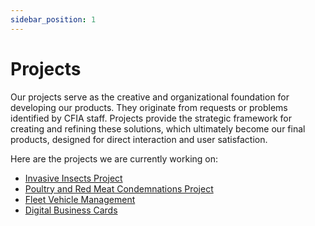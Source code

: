 ```yaml
---
sidebar_position: 1
---
```


# Projects

Our projects serve as the creative and organizational foundation for developing
our products. They originate from requests or problems identified by CFIA staff.
Projects provide the strategic framework for creating and refining these
solutions, which ultimately become our final products, designed for direct
interaction and user satisfaction.

Here are the projects we are currently working on:

- [Invasive Insects Project](./invasiveinsects/introduction.md)
- [Poultry and Red Meat Condemnations
  Project](./poultryredmeatcond/introduction.md)
- [Fleet Vehicle Management](./fleetdatacmb/introduction.mdx)
- [Digital Business Cards](./digitalbusinesscards/introduction.mdx)
